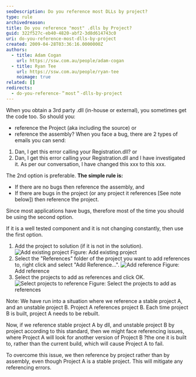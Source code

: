 ```yaml
---
seoDescription: Do you reference most DLLs by project?
type: rule
archivedreason:
title: Do you reference "most" .dlls by Project?
guid: 322f527c-eb40-4820-abf2-3d8d614743c0
uri: do-you-reference-most-dlls-by-project
created: 2009-04-28T03:36:16.0000000Z
authors:
  - title: Adam Cogan
    url: https://ssw.com.au/people/adam-cogan
  - title: Ryan Tee
    url: https://ssw.com.au/people/ryan-tee
    noimage: true
related: []
redirects:
  - do-you-reference-＂most＂-dlls-by-project
---
```


When you obtain a 3rd party .dll (in-house or external), you sometimes get the code too. So should you:

- reference the Project (aka including the source) or
- reference the assembly?
When you face a bug, there are 2 types of emails you can send:

1. Dan, I get this error calling your Registration.dll? or
2. Dan, I get this error calling your Registration.dll and I have investigated it. As per our conversation, I have changed this xxx to this xxx.

The 2nd option is preferable.
**The simple rule is:**

- If there are no bugs then reference the assembly, and
- If there are bugs in the project (or any project it references [See note below]) then reference the project.

Since most applications have bugs, therefore most of the time you should be using the second option.

If it is a well tested component and it is not changing constantly, then use the first option.

1. Add the project to solution (if it is not in the solution). ![Add existing project](ReferenceProject1.gif) Figure: Add existing project
2. Select the "References" folder of the project you want to add references to, right click and select "Add Reference...".
   ![Add reference](ReferenceProject2.gif) Figure: Add reference
3. Select the projects to add as references and click OK. ![Select projects to reference](ReferenceProject3.gif) Figure: Select the projects to add as references

Note: We have run into a situation where we reference a stable project A, and an unstable project B. Project A references project B. Each time project B is built, project A needs to be rebuilt.

Now, if we reference stable project A by dll, and unstable project B by project according to this standard, then we might face referencing issues, where Project A will look for another version of Project B ?the one it is built to, rather than the current build, which will cause Project A to fail.

To overcome this issue, we then reference by project rather than by assembly, even though Project A is a stable project. This will mitigate any referencing errors.